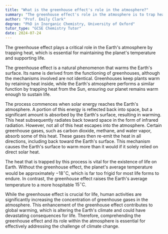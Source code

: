 ```yaml
---
title: "What is the greenhouse effect's role in the atmosphere?"
summary: "The greenhouse effect's role in the atmosphere is to trap heat, maintaining Earth's temperature for life to exist."
author: "Prof. Emily Clark"
degree: "PhD in Inorganic Chemistry, University of Oxford"
tutor_type: "GCSE Chemistry Tutor"
date: 2024-07-24
---
```


The greenhouse effect plays a critical role in the Earth's atmosphere by trapping heat, which is essential for maintaining the planet's temperature and supporting life.

The greenhouse effect is a natural phenomenon that warms the Earth's surface. Its name is derived from the functioning of greenhouses, although the mechanisms involved are not identical. Greenhouses keep plants warm by retaining heat inside, while the Earth's atmosphere performs a similar function by trapping heat from the Sun, ensuring our planet remains warm enough to sustain life.

The process commences when solar energy reaches the Earth's atmosphere. A portion of this energy is reflected back into space, but a significant amount is absorbed by the Earth's surface, resulting in warming. This heat subsequently radiates back toward space in the form of infrared radiation. However, not all of this heat escapes into the atmosphere. Certain greenhouse gases, such as carbon dioxide, methane, and water vapor, absorb some of this heat. These gases then re-emit the heat in all directions, including back toward the Earth's surface. This mechanism causes the Earth's surface to warm more than it would if it solely relied on direct solar heat.

The heat that is trapped by this process is vital for the existence of life on Earth. Without the greenhouse effect, the planet's average temperature would be approximately $-18^\circ \text{C}$, which is far too frigid for most life forms to endure. In contrast, the greenhouse effect raises the Earth's average temperature to a more hospitable $15^\circ \text{C}$.

While the greenhouse effect is crucial for life, human activities are significantly increasing the concentration of greenhouse gases in the atmosphere. This enhancement of the greenhouse effect contributes to global warming, which is altering the Earth's climate and could have devastating consequences for life. Therefore, comprehending the greenhouse effect and its role within the atmosphere is essential for effectively addressing the challenge of climate change.
    